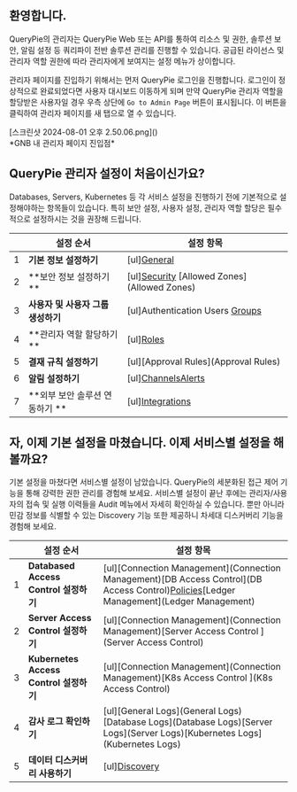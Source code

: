 ## 환영합니다.
QueryPie의 관리자는 QueryPie Web 또는 API를 통하여 리소스 및 권한, 솔루션 보안, 알림 설정 등 쿼리파이 전반 솔루션 관리를 진행할 수 있습니다. 공급된 라이선스 및 관리자 역할 권한에 따라 관리자에게 보여지는 설정 메뉴가 상이합니다.

관리자 페이지를 진입하기 위해서는 먼저 QueryPie 로그인을 진행합니다. 로그인이 정상적으로 완료되었다면 사용자 대시보드 이동하게 되며 만약 QueryPie 관리자 역할을 할당받은 사용자일 경우 우측 상단에 `Go to Admin Page` 버튼이 표시됩니다. 이 버튼을 클릭하여 관리자 페이지를 새 탭으로 열 수 있습니다.

<p align="center">
<div>[스크린샷 2024-08-01 오후 2.50.06.png]()</div>
*GNB 내 관리자 페이지 진입점*
</p>



## QueryPie 관리자 설정이 처음이신가요?
Databases, Servers, Kubernetes 등 각 서비스 설정을 진행하기 전에 기본적으로 설정해야하는 항목들이 있습니다. 특히 보안 설정, 사용자 설정, 관리자 역할 할당은 필수적으로 설정하시는 것을 권장해 드립니다.

|   |  **설정 순서**              |  **설정 항목**                                               |
| - | ----------------------- | -------------------------------------------------------- |
| 1 |  **기본 정보 설정하기**         | [ul][General](General)                                   |
| 2 |  **보안 정보 설정하기 **        | [ul][Security](Security) [Allowed Zones](Allowed Zones)  |
| 3 |  **사용자 및 사용자 그룹 생성하기**  | [ul]Authentication Users [Groups](Groups)                |
| 4 |  **관리자 역할 할당하기 **       | [ul][Roles](Roles)                                       |
| 5 |  **결재 규칙 설정하기**         | [ul][Approval Rules](Approval Rules)                     |
| 6 |  **알림 설정하기**            | [ul][Channels](Channels)[Alerts](Alerts)                 |
| 7 |  **외부 보안 솔루션 연동하기 **    | [ul][Integrations](Integrations)                         |



## 자, 이제 기본 설정을 마쳤습니다. 이제 서비스별 설정을 해볼까요?
기본 설정을 마쳤다면 서비스별 설정이 남았습니다. QueryPie의 세분화된 접근 제어 기능을 통해 강력한 권한 관리를 경험해 보세요. 서비스별 설정이 끝난 후에는 관리자/사용자의 접속 및 실행 이력들을 Audit 메뉴에서 자세히 확인하실 수 있습니다. 뿐만 아니라 민감 정보를 식별할 수 있는 Discovery 기능 또한 제공하니 차세대 디스커버리 기능을 경험해 보세요.

|   |  **설정 순서**                           |  **설정 항목**                                                                                                                                         |
| - | ------------------------------------ | -------------------------------------------------------------------------------------------------------------------------------------------------- |
| 1 |  **Databased Access Control 설정하기**   | [ul][Connection Management](Connection Management)[DB Access Control](DB Access Control)[Policies](Policies)[Ledger Management](Ledger Management) |
| 2 |  **Server Access Control 설정하기**      | [ul][Connection Management](Connection Management)[Server Access Control ](Server Access Control)                                                  |
| 3 |  **Kubernetes Access Control 설정하기**  | [ul][Connection Management](Connection Management)[K8s Access Control ](K8s Access Control)                                                        |
| 4 |  **감사 로그 확인하기**                      | [ul][General Logs](General Logs)[Database Logs](Database Logs)[Server Logs](Server Logs)[Kubernetes Logs](Kubernetes Logs)                         |
| 5 |  **데이터 디스커버리 사용하기**                  | [ul][Discovery](Discovery)                                                                                                                         |




